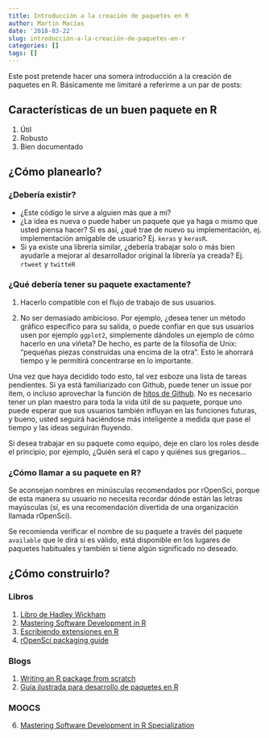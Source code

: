 ```yaml
---
title: Introducción a la creación de paquetes en R
author: Martín Macías
date: '2018-03-22'
slug: introducción-a-la-creación-de-paquetes-en-r
categories: []
tags: []
---
```


Este post pretende hacer una somera introducción a la creación de paquetes en R. Básicamente me limitaré a referirme a un par de posts:

## Características de un buen paquete en R

1. Útil
2. Robusto
3. Bien documentado

## ¿Cómo planearlo?

### ¿Debería existir?

+ ¿Este código le sirve a alguien más que a mi?
+ ¿La idea es nueva o puede haber un paquete que ya haga o mismo que usted piensa hacer?
Si es así, ¿qué trae de nuevo su implementación, ej. implementación amigable de usuario? Ej. `keras` y `kerasR`.
+ Si ya existe una librería similar, ¿debería trabajar solo o más bien ayudarle a mejorar al desarrollador original la librería ya creada? Ej. `rtweet` y `twitteR`

### ¿Qué debería tener su paquete exactamente?

1. Hacerlo compatible con el flujo de trabajo de sus usuarios. 

2. No ser demasiado ambicioso. Por ejemplo, ¿desea tener un método gráfico específico para su salida, o puede confiar en que sus usuarios usen por ejemplo `ggplot2`, simplemente dándoles un ejemplo de cómo hacerlo en una viñeta? De hecho, es parte de la filosofía de Unix: "pequeñas piezas construidas una encima de la otra". Esto le ahorrará tiempo y le permitirá concentrarse en lo importante.

Una vez que haya decidido todo esto, tal vez esboze una lista de tareas pendientes. Si ya está familiarizado con Github, puede tener un issue por item, o incluso aprovechar la función de [hitos de Github](https://guides.github.com/features/issues/). No es necesario tener un plan maestro para toda la vida útil de su paquete, porque uno puede esperar que sus usuarios también influyan en las funciones futuras, y bueno, usted seguirá haciéndose más inteligente a medida que pase el tiempo y las ideas seguirán fluyendo.

Si desea trabajar en su paquete como equipo, deje en claro los roles desde el principio, por ejemplo, ¿Quién será el capo y quiénes sus gregarios... 

### ¿Cómo llamar a su paquete en R?

Se aconsejan nombres en minúsculas recomendados por rOpenSci, porque de esta manera su usuario no necesita recordar dónde están las letras mayúsculas (sí, es una recomendación divertida de una organización llamada rOpenSci). 

Se recomienda verificar el nombre de su paquete a través del paquete `available` que le dirá si es válido, está disponible en los lugares de paquetes habituales y también si tiene algún significado no deseado.

## ¿Cómo construirlo?

### Libros
1. [Libro de Hadley Wickham](http://r-pkgs.had.co.nz)
2. [Mastering Software Development in R](https://bookdown.org/rdpeng/RProgDA/)
3. [Escribiendo extensiones en R](https://cran.r-project.org/doc/manuals/r-release/R-exts.html)
4. [rOpenSci packaging guide](https://ropensci.org)

### Blogs
1. [Writing an R package from scratch](https://hilaryparker.com/2014/04/29/writing-an-r-package-from-scratch/)
23. [Guía ilustrada para desarrollo de paquetes en R](http://www.mjdenny.com/R_Package_Pictorial.html)

### MOOCS
6. [Mastering Software Development in R Specialization](https://www.coursera.org/specializations/r)


